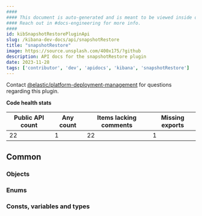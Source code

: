 ```yaml
---
####
#### This document is auto-generated and is meant to be viewed inside our experimental, new docs system.
#### Reach out in #docs-engineering for more info.
####
id: kibSnapshotRestorePluginApi
slug: /kibana-dev-docs/api/snapshotRestore
title: "snapshotRestore"
image: https://source.unsplash.com/400x175/?github
description: API docs for the snapshotRestore plugin
date: 2023-11-28
tags: ['contributor', 'dev', 'apidocs', 'kibana', 'snapshotRestore']
---
```




Contact [@elastic/platform-deployment-management](https://github.com/orgs/elastic/teams/platform-deployment-management) for questions regarding this plugin.

**Code health stats**

| Public API count  | Any count | Items lacking comments | Missing exports |
|-------------------|-----------|------------------------|-----------------|
| 22 | 1 | 22 | 1 |

## Common

### Objects
<DocDefinitionList data={snapshotRestoreObj.common.objects}/>

### Enums
<DocDefinitionList data={snapshotRestoreObj.common.enums}/>

### Consts, variables and types
<DocDefinitionList data={snapshotRestoreObj.common.misc}/>

